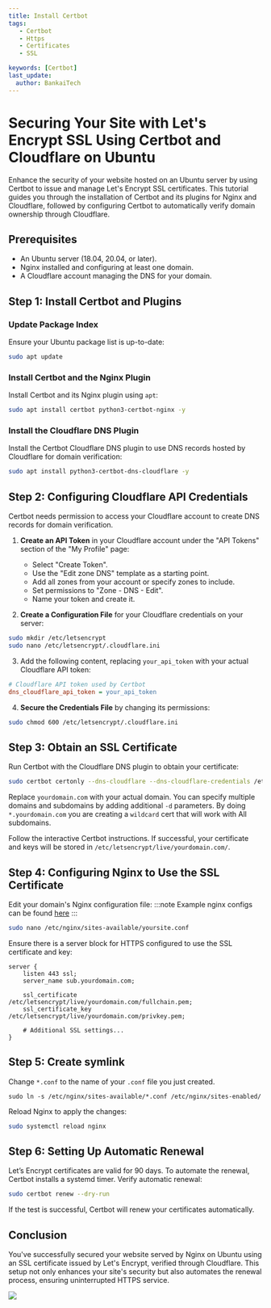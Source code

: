 ---
title: Install Certbot
tags:
   - Certbot
   - Https
   - Certificates
   - SSL

keywords: [Certbot]
last_update:
  author: BankaiTech
---

# Securing Your Site with Let's Encrypt SSL Using Certbot and Cloudflare on Ubuntu

Enhance the security of your website hosted on an Ubuntu server by using Certbot to issue and manage Let's Encrypt SSL certificates. This tutorial guides you through the installation of Certbot and its plugins for Nginx and Cloudflare, followed by configuring Certbot to automatically verify domain ownership through Cloudflare.

## Prerequisites

- An Ubuntu server (18.04, 20.04, or later).
- Nginx installed and configuring at least one domain.
- A Cloudflare account managing the DNS for your domain.

## Step 1: Install Certbot and Plugins

### Update Package Index

Ensure your Ubuntu package list is up-to-date:

```bash
sudo apt update
```

### Install Certbot and the Nginx Plugin

Install Certbot and its Nginx plugin using `apt`:

```bash
sudo apt install certbot python3-certbot-nginx -y
```

### Install the Cloudflare DNS Plugin

Install the Certbot Cloudflare DNS plugin to use DNS records hosted by Cloudflare for domain verification:

```bash
sudo apt install python3-certbot-dns-cloudflare -y
```

## Step 2: Configuring Cloudflare API Credentials

Certbot needs permission to access your Cloudflare account to create DNS records for domain verification.

1. **Create an API Token** in your Cloudflare account under the "API Tokens" section of the "My Profile" page:
    - Select "Create Token".
    - Use the "Edit zone DNS" template as a starting point.
    - Add all zones from your account or specify zones to include.
    - Set permissions to "Zone - DNS - Edit".
    - Name your token and create it.

2. **Create a Configuration File** for your Cloudflare credentials on your server:

```bash
sudo mkdir /etc/letsencrypt
sudo nano /etc/letsencrypt/.cloudflare.ini
```

3. Add the following content, replacing `your_api_token` with your actual Cloudflare API token:

```ini
# Cloudflare API token used by Certbot
dns_cloudflare_api_token = your_api_token
```

4. **Secure the Credentials File** by changing its permissions:

```bash
sudo chmod 600 /etc/letsencrypt/.cloudflare.ini
```

## Step 3: Obtain an SSL Certificate

Run Certbot with the Cloudflare DNS plugin to obtain your certificate:

```bash
sudo certbot certonly --dns-cloudflare --dns-cloudflare-credentials /etc/letsencrypt/.cloudflare.ini -d lunekes.com -d *.yourdomain.com --preferred-challenges dns-01 --dns-cloudflare-propagation-seconds 60
```

Replace `yourdomain.com` with your actual domain. You can specify multiple domains and subdomains by adding additional `-d` parameters.
By doing `*.yourdomain.com` you are creating a `wildcard` cert that will work with All subdomains.

Follow the interactive Certbot instructions. If successful, your certificate and keys will be stored in `/etc/letsencrypt/live/yourdomain.com/`.

## Step 4: Configuring Nginx to Use the SSL Certificate

Edit your domain's Nginx configuration file:
:::note
Example nginx configs can be found [here](https://docs.bankai-tech.com/Examples/Reverse%20Proxies/Nginx/)
:::
```bash
sudo nano /etc/nginx/sites-available/yoursite.conf
```

Ensure there is a server block for HTTPS configured to use the SSL certificate and key:

```nginx
server {
    listen 443 ssl;
    server_name sub.yourdomain.com;

    ssl_certificate /etc/letsencrypt/live/yourdomain.com/fullchain.pem;
    ssl_certificate_key /etc/letsencrypt/live/yourdomain.com/privkey.pem;

    # Additional SSL settings...
}
```
## Step 5: Create symlink
Change `*.conf` to the name of your `.conf` file you just created.
```
sudo ln -s /etc/nginx/sites-available/*.conf /etc/nginx/sites-enabled/
```
Reload Nginx to apply the changes:

```bash
sudo systemctl reload nginx
```

## Step 6: Setting Up Automatic Renewal

Let’s Encrypt certificates are valid for 90 days. To automate the renewal, Certbot installs a systemd timer. Verify automatic renewal:

```bash
sudo certbot renew --dry-run
```

If the test is successful, Certbot will renew your certificates automatically.

## Conclusion

You've successfully secured your website served by Nginx on Ubuntu using an SSL certificate issued by Let's Encrypt, verified through Cloudflare. This setup not only enhances your site's security but also automates the renewal process, ensuring uninterrupted HTTPS service.

<a href="https://www.buymeacoffee.com/BankaiTech"><img src="https://img.buymeacoffee.com/button-api/?text=Buy me a beer&emoji=🍺&slug=BankaiTech&button_colour=FFDD00&font_colour=000000&font_family=Cookie&outline_colour=000000&coffee_colour=ffffff" /></a>
